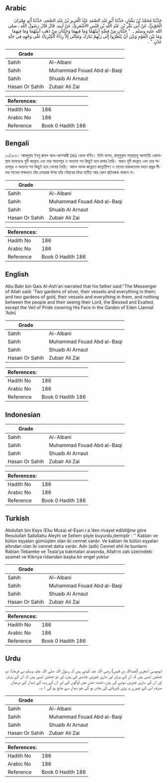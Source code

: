 ## Arabic


<div dir="rtl" lang="ar" style={{fontSize:'larger',backgroundColor:'#f8f9fa',padding:20}}>
حَدَّثَنَا مُحَمَّدُ بْنُ بَشَّارٍ، حَدَّثَنَا أَبُو عَبْدِ الصَّمَدِ عَبْدُ الْعَزِيزِ بْنُ عَبْدِ الصَّمَدِ، حَدَّثَنَا أَبُو عِمْرَانَ الْجَوْنِيُّ، عَنْ أَبِي بَكْرِ بْنِ عَبْدِ اللَّهِ بْنِ قَيْسٍ الأَشْعَرِيِّ، عَنْ أَبِيهِ، قَالَ قَالَ رَسُولُ اللَّهِ ـ صلى الله عليه وسلم ـ ‏ "‏ جَنَّتَانِ مِنْ فِضَّةٍ آنِيَتُهُمَا وَمَا فِيهِمَا وَجَنَّتَانِ مِنْ ذَهَبٍ آنِيَتُهُمَا وَمَا فِيهِمَا وَمَا بَيْنَ الْقَوْمِ وَبَيْنَ أَنْ يَنْظُرُوا إِلَى رَبِّهِمْ تَبَارَكَ وَتَعَالَى إِلاَّ رِدَاءُ الْكِبْرِيَاءِ عَلَى وَجْهِهِ فِي جَنَّةِ عَدْنٍ ‏"‏ ‏.‏
</div>
<div style={{backgroundColor:'#f8f9fa',padding:20, marginBottom: 10}}><table> <thead> <tr> <th>Grade</th> <th></th> </tr> </thead> <tbody> <tr><td>Sahih</td><td>Al-Albani</td></tr><tr><td>Sahih</td><td>Muhammad Fouad Abd al-Baqi</td></tr><tr><td>Sahih</td><td>Shuaib Al Arnaut</td></tr><tr><td>Hasan Or Sahih</td><td>Zubair Ali Zai</td></tr></tbody></table><table> <thead> <tr> <th>References:</th> <th></th> </tr> </thead> <tbody><tr><td>Hadith No</td><td>186</td></tr><tr><td>Arabic No</td><td>186</td></tr><tr><td>Reference</td><td>Book 0 Hadith 186</td></tr></tbody></table></div>

## Bengali


<div dir="ltr" lang="bn" style={{fontSize:'larger',backgroundColor:'#f8f9fa',padding:20}}>
১০/১৮৬। আবদুল্লাহ ইবনু ক্বায়স আল-আশআরী (রাঃ) থেকে বর্ণিত। তিনি বলেন, রাসূলুল্লাহ সাল্লাল্লাহু আলাইহি ওয়াসাল্লাম বলেছেনঃ দুটি জান্নাত এবং তার পাত্রসমূহ ও অন্যান্য সব কিছুই হবে রূপার তৈরি। আরও দুটি জান্নাত এবং তার পাত্রসমূহ ও অন্যান্য সব কিছুই হবে সোনার তৈরি। আদন নামক জান্নাতে জান্নাতীগণ ও তাদের বারাকাতময় মহান প্রভুর দীদার লাভের মাঝখানে তাঁর চেহারার উপর তাঁর গৌরবের চাঁদর ব্যতীত আর কোন প্রতিবন্ধক থাকবে না।
</div>
<div style={{backgroundColor:'#f8f9fa',padding:20, marginBottom: 10}}><table> <thead> <tr> <th>Grade</th> <th></th> </tr> </thead> <tbody> <tr><td>Sahih</td><td>Al-Albani</td></tr><tr><td>Sahih</td><td>Muhammad Fouad Abd al-Baqi</td></tr><tr><td>Sahih</td><td>Shuaib Al Arnaut</td></tr><tr><td>Hasan Or Sahih</td><td>Zubair Ali Zai</td></tr></tbody></table><table> <thead> <tr> <th>References:</th> <th></th> </tr> </thead> <tbody><tr><td>Hadith No</td><td>186</td></tr><tr><td>Arabic No</td><td>186</td></tr><tr><td>Reference</td><td>Book 0 Hadith 186</td></tr></tbody></table></div>

## English


<div dir="ltr" lang="en" style={{fontSize:'larger',backgroundColor:'#f8f9fa',padding:20}}>
Abu Bakr bin Qais Al-Ash'ari narrated that his father said:"The Messenger of Allah said: 'Two gardens of silver, their vessels and everything in them; and two gardens of gold, their vessels and everything in them, and nothing between the people and their seeing their Lord, the Blessed and Exalted, except the Veil of Pride covering His Face in the Garden of Eden (Jannat 'Adn)
</div>
<div style={{backgroundColor:'#f8f9fa',padding:20, marginBottom: 10}}><table> <thead> <tr> <th>Grade</th> <th></th> </tr> </thead> <tbody> <tr><td>Sahih</td><td>Al-Albani</td></tr><tr><td>Sahih</td><td>Muhammad Fouad Abd al-Baqi</td></tr><tr><td>Sahih</td><td>Shuaib Al Arnaut</td></tr><tr><td>Hasan Or Sahih</td><td>Zubair Ali Zai</td></tr></tbody></table><table> <thead> <tr> <th>References:</th> <th></th> </tr> </thead> <tbody><tr><td>Hadith No</td><td>186</td></tr><tr><td>Arabic No</td><td>186</td></tr><tr><td>Reference</td><td>Book 0 Hadith 186</td></tr></tbody></table></div>

## Indonesian


<div dir="ltr" lang="id" style={{fontSize:'larger',backgroundColor:'#f8f9fa',padding:20}}>

</div>
<div style={{backgroundColor:'#f8f9fa',padding:20, marginBottom: 10}}><table> <thead> <tr> <th>Grade</th> <th></th> </tr> </thead> <tbody> <tr><td>Sahih</td><td>Al-Albani</td></tr><tr><td>Sahih</td><td>Muhammad Fouad Abd al-Baqi</td></tr><tr><td>Sahih</td><td>Shuaib Al Arnaut</td></tr><tr><td>Hasan Or Sahih</td><td>Zubair Ali Zai</td></tr></tbody></table><table> <thead> <tr> <th>References:</th> <th></th> </tr> </thead> <tbody><tr><td>Hadith No</td><td>186</td></tr><tr><td>Arabic No</td><td>186</td></tr><tr><td>Reference</td><td>Book 0 Hadith 186</td></tr></tbody></table></div>

## Turkish


<div dir="ltr" lang="tr" style={{fontSize:'larger',backgroundColor:'#f8f9fa',padding:20}}>
Abdullah bin Kays (Ebu Musa) el-Eşari r.a.’den rivayet edildiğine göre Resulullah Sallallahu Aleyhi ve Sellem şöyle buyurdu,demiştir : '' Kabları ve bütün eşyaları gümüşten olan iki cennet vardır. Ve kabları ile bütün eşyaları altından olan iki cennet daha vardır. Adn (adlı) Cennet ehli ile bunların Rabları Tebareke ve Teala’ya bakmaları arasında, Allah’ın zatı üzerindeki azamet ve Kibriya ridaından başka bir engel yoktur
</div>
<div style={{backgroundColor:'#f8f9fa',padding:20, marginBottom: 10}}><table> <thead> <tr> <th>Grade</th> <th></th> </tr> </thead> <tbody> <tr><td>Sahih</td><td>Al-Albani</td></tr><tr><td>Sahih</td><td>Muhammad Fouad Abd al-Baqi</td></tr><tr><td>Sahih</td><td>Shuaib Al Arnaut</td></tr><tr><td>Hasan Or Sahih</td><td>Zubair Ali Zai</td></tr></tbody></table><table> <thead> <tr> <th>References:</th> <th></th> </tr> </thead> <tbody><tr><td>Hadith No</td><td>186</td></tr><tr><td>Arabic No</td><td>186</td></tr><tr><td>Reference</td><td>Book 0 Hadith 186</td></tr></tbody></table></div>

## Urdu


<div dir="rtl" lang="ur" style={{fontSize:'larger',backgroundColor:'#f8f9fa',padding:20}}>
ابوموسیٰ اشعری (عبداللہ بن قیس) رضی اللہ عنہ کہتے ہیں کہ رسول اللہ صلی اللہ علیہ وسلم نے فرمایا: دو جنتیں ایسی ہیں کہ ان کے برتن اور ساری چیزیں چاندی کی ہیں، اور دو جنتیں ایسی ہیں کہ ان کے برتن اور ان کی ساری چیزیں سونے کی ہیں، جنت عدن میں لوگوں کے اور ان کے رب کے دیدار کے درمیان صرف اس کے چہرے پہ پڑی کبریائی کی چادر ہو گی جو دیدار سے مانع ہو گی ۱؎۔
</div>
<div style={{backgroundColor:'#f8f9fa',padding:20, marginBottom: 10}}><table> <thead> <tr> <th>Grade</th> <th></th> </tr> </thead> <tbody> <tr><td>Sahih</td><td>Al-Albani</td></tr><tr><td>Sahih</td><td>Muhammad Fouad Abd al-Baqi</td></tr><tr><td>Sahih</td><td>Shuaib Al Arnaut</td></tr><tr><td>Hasan Or Sahih</td><td>Zubair Ali Zai</td></tr></tbody></table><table> <thead> <tr> <th>References:</th> <th></th> </tr> </thead> <tbody><tr><td>Hadith No</td><td>186</td></tr><tr><td>Arabic No</td><td>186</td></tr><tr><td>Reference</td><td>Book 0 Hadith 186</td></tr></tbody></table></div>